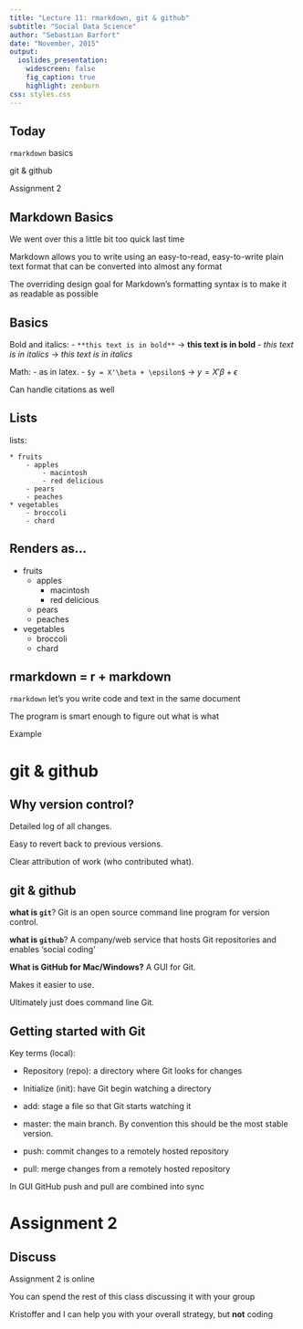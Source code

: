 ```yaml
---
title: "Lecture 11: rmarkdown, git & github"
subtitle: "Social Data Science"
author: "Sebastian Barfort"
date: "November, 2015"
output:
  ioslides_presentation:
    widescreen: false
    fig_caption: true
    highlight: zenburn
css: styles.css
---
```


## Today

`rmarkdown` basics

git & github

Assignment 2


## Markdown Basics

We went over this a little bit too quick last time

Markdown allows you to write using an easy-to-read, easy-to-write plain text format that can be converted into almost any format 

The overriding design goal for Markdown’s formatting syntax is to make it as readable as possible

## Basics

Bold and italics: 
- `**this text is in bold**` ->  **this text is in bold**
- *this text is in italics* -> *this text is in italics*

Math: 
- as in latex. 
- `$y = X'\beta + \epsilon$` -> $y = X'\beta + \epsilon$

Can handle citations as well

## Lists

lists: 

    * fruits
        - apples
            - macintosh
            - red delicious
        - pears 
        - peaches
    * vegetables
        - broccoli
        - chard

## Renders as...

* fruits
    - apples
        - macintosh
        - red delicious
    - pears 
    - peaches
* vegetables
    - broccoli
    - chard

## rmarkdown = r + markdown

`rmarkdown` let's you write code and text in the same document

The program is smart enough to figure out what is what 

Example

# git & github 

## Why version control?

Detailed log of all changes.

Easy to revert back to previous versions.

Clear attribution of work (who contributed what).

## git & github

**what is `git`**?
Git is an open source command line program for version control.

**what is `github`**? 
A company/web service that hosts Git repositories and enables 'social coding'

**What is GitHub for Mac/Windows?**
A GUI for Git.

Makes it easier to use.

Ultimately just does command line Git.

## Getting started with Git

Key terms (local):

- Repository (repo): a directory where Git looks for changes

- Initialize (init): have Git begin watching a directory

- add: stage a file so that Git starts watching it

- master: the main branch. By convention this should be the most stable version.

- push: commit changes to a remotely hosted repository

- pull: merge changes from a remotely hosted repository

In GUI GitHub push and pull are combined into sync

# Assignment 2

## Discuss

Assignment 2 is online 

You can spend the rest of this class discussing it with your group 

Kristoffer and I can help you with your overall strategy, but **not** coding







        